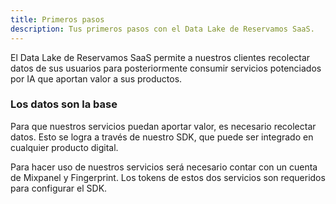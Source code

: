 ```yaml
---
title: Primeros pasos
description: Tus primeros pasos con el Data Lake de Reservamos SaaS.
---
```



El Data Lake de Reservamos SaaS permite a nuestros clientes recolectar datos de sus usuarios para posteriormente consumir servicios potenciados por IA que aportan valor a sus productos.

### Los datos son la base

Para que nuestros servicios puedan aportar valor, es necesario recolectar datos. Esto se logra a través de nuestro SDK, que puede ser integrado en cualquier producto digital.

<LinkCard
  title="Comienza a recolectar datos"
  href="/data-collection/getting-started"
  description="Cómo integrar nuestro SDK en tus productos."
/>

Para hacer uso de nuestros servicios será necesario contar con un cuenta de Mixpanel y Fingerprint. Los tokens de estos dos servicios son requeridos para configurar el SDK.

<LinkCard
  title="¿No sabes como obtener los tokens?"
  href="/guides/generate-mixpanel-and-fingerprint-tokens"
  description="Cómo obtener los tokens de Mixpanel y Fingerprint."
/>

<LinkCard
  title="¿Por qué necesito estos dos servicios?"
  href="/architecture/external-services"
  description="Te explicamos por qué estos dos servicios juegan un papel clave en nuestro Data Lake."
/>
